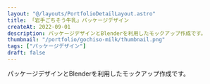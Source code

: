 ```yaml
---
layout: "@/layouts/PortfolioDetailLayout.astro"
title: 「岩手ごちそう牛乳」パッケージデザイン
createAt: 2022-09-01
description: パッケージデザインとBlenderを利用したモックアップ作成です。
thumbnail: "/portfolio/gochiso-milk/thumbnail.png"
tags: ["パッケージデザイン"]
draft: false
---
```



パッケージデザインとBlenderを利用したモックアップ作成です。

<div class="multi-column-3 mt-XL">
  <CommonImg
    src="/portfolio/gochiso-milk/01.png"
    alt="岩手ごちそう牛乳"
    client:only="react"
  />
  <CommonImg
    src="/portfolio/gochiso-milk/02.png"
    alt="岩手ごちそう牛乳"
    client:only="react"
  />
</div>
